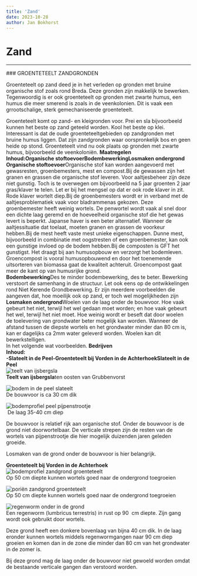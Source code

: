 ```yaml
---
title: 'Zand'
date: 2023-10-28
author: Jan Bokhorst
---
```


# Zand



---






        

 ### GROENTETEELT ZANDGRONDEN

 Groenteteelt op zand deed je in het verleden op gronden met bruine organische stof zoals rond Breda. Deze gronden zijn makkelijk te bewerken. Tegenwoordig is er ook groenteteelt op gronden met zwarte humus, een humus die meer smerend is zoals in de veenkolonien. Dit is vaak een grrootschalige, sterk gemechaniseerde groenteteelt.  


   Groenteteelt komt op zand- en kleigronden voor. Prei en sla bijvoorbeeld kunnen het beste op zand geteeld worden. Kool het beste op klei. Interessant is dat de oude groenteteeltgebieden op zandgronden met bruine humus liggen. Dat zijn zandgronden waar oorspronkelijk bos en geen heide op stond. Groenteteelt vind nu ook plaats op gronden met zwarte humus, bijvoorbeeld de veenkoloniën. **Maatregelen**  
**Inhoud:****Organische stoftoevoer****Bodembewerking****Losmaken ondergrond**  
**Organische stoftoevoer**Organische stof kan worden aangevoerd met gewasresten, groenbemesters, mest en compost.Bij de gewassen zijn het granen en grassen die organische stof leveren. Voor aaltjesbeheer zijn deze niet gunstig. Toch is te overwegen om bijvoorbeeld na 5 jaar groenten 2 jaar gras/klaver te telen. Let er bij het mengsel op dat er ook rode klaver in zit. Rode klaver wortelt diep.Bij de groenbemesters wordt er in verband met de aaltjesproblematiek vaak voor bladrammenas gekozen. Deze groenbemester heeft weinig wortels. De penwortel wordt vaak al snel door een dichte laag geremd en de hoeveelheid organische stof die het gewas levert is beperkt. Japanse haver is een beter alternatief. Wanneer de aaltjessituatie dat toelaat, moeten granen en grassen de voorkeur hebben.Bij de mest heeft vaste mest unieke eigenschappen. Dunne mest, bijvoorbeeld in combinatie met oogstresten of een groenbemester, kan ook een gunstige invloed op de bodem hebben.Bij de composten is GFT het gunstigst. Het draagt bij aan humusopbouw en verzorgt het bodemleven. Groencompost is vooral humusopbouwend en door het toenemende uitsorteren van biomassa gaat de kwaliteit achteruit. Groencompost gaat meer de kant op van humusrijke grond.  
**Bodembewerking**Des te minder bodembewerking, des te beter. Bewerking verstoort de samenhang in de structuur. Let ook eens op de ontwikkelingen rond Niet Kerende Grondbewerking. Er zijn meerdere voorbeelden die aangeven dat, hoe moeilijk ook op zand, er toch wel mogelijkheden zijn  
**Losmaken ondergrond**Woelen van de laag onder de bouwvoor. Hoe vaak gebeurt het niet, terwijl het wel gedaan moet worden; en hoe vaak gebeurt het wel, terwijl het niet moet. Hoe weinig wordt er beseft dat door woelen de toelevering van grondwater beter mogelijk kan worden. Wanneer de afstand tussen de diepste wortels en het grondwater minder dan 80 cm is, kan er dagelijks ca 2mm water geleverd worden. Woelen kan dit bewerkstelligen.  
In het volgende wat voorbeelden. **Bedrijven**  
**Inhoud:**  
**-Slateelt in de Peel****-Groenteteelt bij Vorden in de Achterhoek****Slateelt in de Peel**   
![teelt van ijsbergsla](../img/Img5906(Small)-1920w.jpg)   
**Teelt van ijsbergsla**ten oosten van Grubbenvorst

 





  
![bodem in de peel slateelt](../img/Img5910(Small)-1920w.jpg)   
De bouwvoor is ca 30 cm dik

 





  
![bodemprofiel peel pijpenstrootje](../img/Img5916(Small)(1)-1920w.jpg)   
 De laag 35-40 cm diep

De bouwvoor is relatief rijk aan organische stof. Onder de bouwvoor is de grond niet doorwortelbaar. De verticale strepen zijn de resten van de wortels van pijpenstrootje die hier mogelijk duizenden jaren geleden groeide.

Losmaken van de grond onder de bouwvoor is hier belangrijk.

 





**Groenteteelt bij Vorden in de Achterhoek**   
![bodemprofiel zandgrond groenteteelt](../img/vordendruiven043(Small)-1920w.jpg)   
Op 50 cm diepte kunnen wortels goed naar de ondergrond toegroeien

 





  
![poriën zandgrond groenteteelt](../img/vordendruiven068(Small)-1920w.jpg)   
Op 50 cm diepte kunnen wortels goed naar de ondergrond toegroeien

 





  
![regenworm onder in de grond](../img/vordendruiven085(Small)-1920w.jpg)   
Een regenworm (lumbricus terrestris) in rust op 90  cm diepte. Zijn gang wordt ook gebruikt door wortels.

Deze grond heeft een donkere bovenlaag van bijna 40 cm dik. In de laag eronder kunnen wortels middels regenwormgangen naar 90 cm diep groeien en komen dan in de zone die minder dan 80 cm van het grondwater in de zomer is.

  
Bij deze grond mag de laag onder de bouwvoor niet gewoeld worden omdat de bestaande verticale gangen dan verstoord worden.

 













